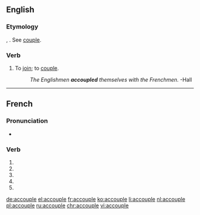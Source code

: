 {{also|accouplé}}
==English==

===Etymology===
{{etyl|fro|en}} {{term|acopler|lang=fro}}, {{etyl|fr|en}} {{term|accoupler|lang=fr}}. See [[couple]].

===Verb===
{{en-verb|accoupl|es}}

# {{context|rare|lang=en}} To [[join]]; to [[couple]].
#: ''The Englishmen '''accoupled''' themselves with the Frenchmen.'' -Hall<!--which Hall? Hall is a common surname-->

----

==French==

===Pronunciation===
* {{homophones|accouplent|accouples|lang=fr}}

===Verb===
{{fr-verb-form}}

# {{conjugation of|accoupler||1|s|pres|ind|lang=fr}}
# {{conjugation of|accoupler||3|s|pres|ind|lang=fr}}
# {{conjugation of|accoupler||1|s|pres|sub|lang=fr}}
# {{conjugation of|accoupler||1|s|pres|sub|lang=fr}}
# {{conjugation of|accoupler||2|s|imp|lang=fr}}

[[de:accouple]]
[[el:accouple]]
[[fr:accouple]]
[[ko:accouple]]
[[li:accouple]]
[[nl:accouple]]
[[pl:accouple]]
[[ru:accouple]]
[[chr:accouple]]
[[vi:accouple]]